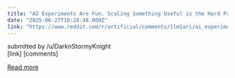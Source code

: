 ```yaml
---
title: "AI Experiments Are Fun. Scaling Something Useful is the Hard Part"
date: "2025-06-27T18:28:48.000Z"
link: "https://www.reddit.com/r/artificial/comments/1lm1ari/ai_experiments_are_fun_scaling_something_useful/"
---
```


submitted by    /u/DarknStormyKnight  
 [link]   [comments]

[Read more](https://www.reddit.com/r/artificial/comments/1lm1ari/ai_experiments_are_fun_scaling_something_useful/)
